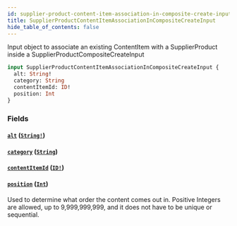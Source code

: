 ```yaml
---
id: supplier-product-content-item-association-in-composite-create-input
title: SupplierProductContentItemAssociationInCompositeCreateInput
hide_table_of_contents: false
---
```



Input object to associate an existing ContentItem with a SupplierProduct inside a SupplierProductCompositeCreateInput

```graphql
input SupplierProductContentItemAssociationInCompositeCreateInput {
  alt: String!
  category: String
  contentItemId: ID!
  position: Int
}
```


### Fields

#### [`alt`](#) ([`String!`](/supply/api/graphql-admin/reference/scalars/string))




#### [`category`](#) ([`String`](/supply/api/graphql-admin/reference/scalars/string))




#### [`contentItemId`](#) ([`ID!`](/supply/api/graphql-admin/reference/scalars/id))




#### [`position`](#) ([`Int`](/supply/api/graphql-admin/reference/scalars/int))

Used to determine what order the content comes out in.
Positive Integers are allowed, up to 9,999,999,999, and it does not have to be unique or sequential.




